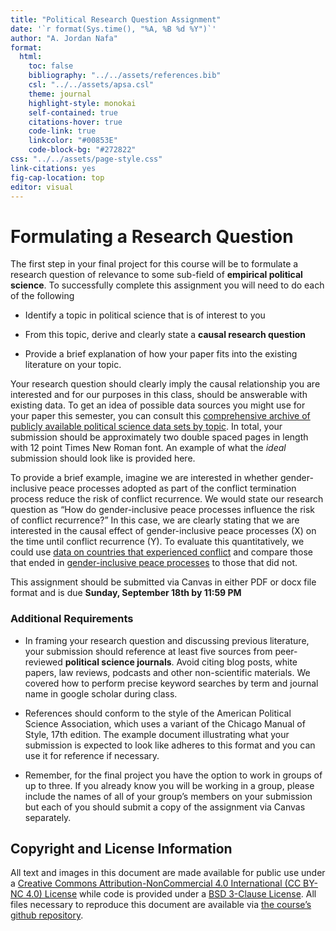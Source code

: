 ```yaml
---
title: "Political Research Question Assignment"
date: '`r format(Sys.time(), "%A, %B %d %Y")`'
author: "A. Jordan Nafa"
format: 
  html:
    toc: false
    bibliography: "../../assets/references.bib"
    csl: "../../assets/apsa.csl"
    theme: journal
    highlight-style: monokai
    self-contained: true
    citations-hover: true
    code-link: true
    linkcolor: "#00853E"
    code-block-bg: "#272822"
css: "../../assets/page-style.css"
link-citations: yes
fig-cap-location: top
editor: visual
---
```


# Formulating a Research Question

The first step in your final project for this course will be to formulate a research question of relevance to some sub-field of **empirical political science**. To successfully complete this assignment you will need to do each of the following

-   Identify a topic in political science that is of interest to you

-   From this topic, derive and clearly state a **causal research question**

-   Provide a brief explanation of how your paper fits into the existing literature on your topic.

::: a
Your research question should clearly imply the causal relationship you are interested and for our purposes in this class, should be answerable with existing data. To get an idea of possible data sources you might use for your paper this semester, you can consult this [comprehensive archive of publicly available political science data sets by topic](https://github.com/erikgahner/PolData). In total, your submission should be approximately two double spaced pages in length with 12 point Times New Roman font. An example of what the *ideal* submission should look like is provided here.

To provide a brief example, imagine we are interested in whether gender-inclusive peace processes adopted as part of the conflict termination process reduce the risk of conflict recurrence. We would state our research question as "How do gender-inclusive peace processes influence the risk of conflict recurrence?" In this case, we are clearly stating that we are interested in the causal effect of gender-inclusive peace processes (X) on the time until conflict recurrence (Y). To evaluate this quantitatively, we could use [data on countries that experienced conflict](https://ucdp.uu.se/) and compare those that ended in [gender-inclusive peace processes](https://journals.sagepub.com/doi/full/10.1177/0192512118808608) to those that did not.

This assignment should be submitted via Canvas in either PDF or docx file format and is due **Sunday, September 18th by 11:59 PM**
:::

### Additional Requirements

-   In framing your research question and discussing previous literature, your submission should reference at least five sources from peer-reviewed **political science journals**. Avoid citing blog posts, white papers, law reviews, podcasts and other non-scientific materials. We covered how to perform precise keyword searches by term and journal name in google scholar during class.

-   References should conform to the style of the American Political Science Association, which uses a variant of the Chicago Manual of Style, 17th edition. The example document illustrating what your submission is expected to look like adheres to this format and you can use it for reference if necessary.

-   Remember, for the final project you have the option to work in groups of up to three. If you already know you will be working in a group, please include the names of all of your group's members on your submission but each of you should submit a copy of the assignment via Canvas separately.

## Copyright and License Information

All text and images in this document are made available for public use under a [Creative Commons Attribution-NonCommercial 4.0 International (CC BY-NC 4.0) License](https://creativecommons.org/licenses/by-nc/4.0/) while code is provided under a [BSD 3-Clause License](https://github.com/ajnafa/psci-3300-political-science-research/blob/main/LICENSE). All files necessary to reproduce this document are available via [the course's github repository](https://github.com/ajnafa/psci-3300-political-science-research).
